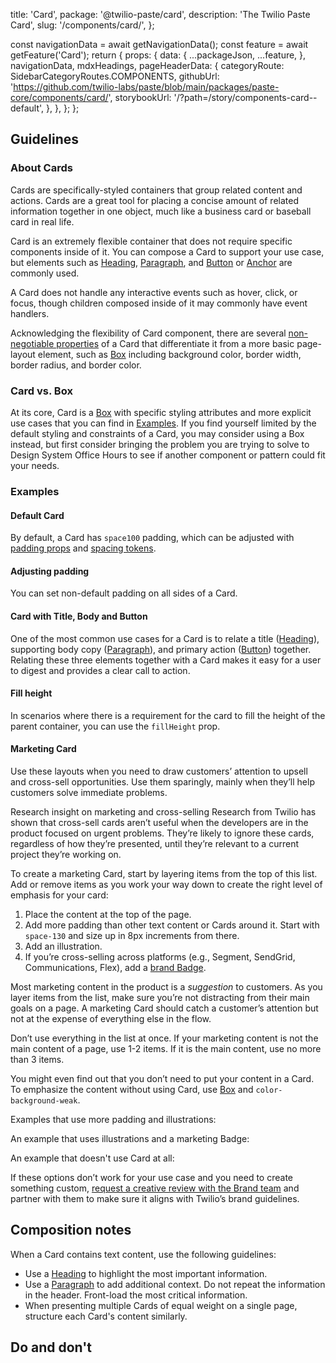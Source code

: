   title: 'Card',
  package: '@twilio-paste/card',
  description: 'The Twilio Paste Card',
  slug: '/components/card/',
};




  const navigationData = await getNavigationData();
  const feature = await getFeature('Card');
  return {
    props: {
      data: {
        ...packageJson,
        ...feature,
      },
      navigationData,
      mdxHeadings,
      pageHeaderData: {
        categoryRoute: SidebarCategoryRoutes.COMPONENTS,
        githubUrl: 'https://github.com/twilio-labs/paste/blob/main/packages/paste-core/components/card/',
        storybookUrl: '/?path=/story/components-card--default',
      },
    },
  };
};

<StoryPreview
  height="350px"
  title="Card examples - default"
  storyID="website-cardexamples--default-example"
  code={DefaultExample}
/>

## Guidelines

### About Cards

Cards are specifically-styled containers that group related content and actions. Cards are a great tool for placing a concise amount of related information together in one object, much like a business card or baseball card in real life.

Card is an extremely flexible container that does not require specific components inside of it. You can compose a Card to support your use case, but elements such as [Heading](/components/heading), [Paragraph](/components/paragraph), and [Button](/components/button) or [Anchor](/components/anchor) are commonly used.

A Card does not handle any interactive events such as hover, click, or focus, though children composed inside of it may commonly have event handlers.

Acknowledging the flexibility of Card component, there are several [non-negotiable properties](#anatomy) of a Card that differentiate it from a more basic page-layout element, such as [Box](/primitives/box) including background color, border width, border radius, and border color.

### Card vs. Box

At its core, Card is a [Box](/primitives/box) with specific styling attributes and more explicit use cases that you can find in [Examples](#examples).
If you find yourself limited by the default styling and constraints of a Card, you may consider using a Box instead,
but first consider bringing the problem you are trying to solve
to Design System Office Hours to see if another component or pattern could fit your needs.

### Examples

#### Default Card

By default, a Card has `space100` padding, which can be adjusted with [padding props](/components/card/api#card) and [spacing tokens](/tokens/list#spacings).

<StoryPreview
  height="350px"
  title="Card examples - default"
  storyID="website-cardexamples--default-example"
  code={DefaultExample}
/>

#### Adjusting padding

You can set non-default padding on all sides of a Card.

<StoryPreview
  height="470px"
  title="Card examples - adjusting padding"
  storyID="website-cardexamples--adjusting-padding-example"
  code={AdjustingPaddingExample}
/>

#### Card with Title, Body and Button

One of the most common use cases for a Card is to relate a title ([Heading](/components/heading)), supporting body copy ([Paragraph](/components/paragraph)),
and primary action ([Button](/components/button)) together. Relating these three elements together with a Card makes it easy for a user to
digest and provides a clear call to action.

<StoryPreview
  title="Card examples - title body button"
  storyID="website-cardexamples--title-body-button-example"
  code={TitleBodyButtonExample}
/>

#### Fill height

In scenarios where there is a requirement for the card to fill the height of the parent container, you can use the `fillHeight` prop.

<StoryPreview
  height="350px"
  title="Card examples - Fill height"
  storyID="website-cardexamples--fill-height-example"
  code={FillHeightExample}
/>

#### Marketing Card

Use these layouts when you need to draw customers’ attention to upsell and cross-sell opportunities. Use them sparingly, mainly when they’ll help customers solve immediate problems.

<Callout variant="neutral" marginY="space70">
  <CalloutHeading as="h5">Research insight on marketing and cross-selling</CalloutHeading>
  <CalloutText>
    Research from Twilio has shown that cross-sell cards aren’t useful when the developers are in the product focused on urgent problems. They’re likely to ignore these cards, regardless of how they’re presented, until they’re relevant to a current project they’re working on.
  </CalloutText>
</Callout>

To create a marketing Card, start by layering items from the top of this list. Add or remove items as you work your way down to create the right level of emphasis for your card:

1. Place the content at the top of the page.
2. Add more padding than other text content or Cards around it. Start with `space-130` and size up in 8px increments from there.
3. Add an illustration.
4. If you’re cross-selling across platforms (e.g., Segment, SendGrid, Communications, Flex), add a [brand Badge](/components/badge#brand).

Most marketing content in the product is a _suggestion_ to customers. As you layer items from the list, make sure you’re not distracting from their main goals on a page. A marketing Card should catch a customer’s attention but not at the expense of everything else in the flow.

Don’t use everything in the list at once. If your marketing content is not the main content of a page, use 1-2 items. If it is the main content, use no more than 3 items.

You might even find out that you don’t need to put your content in a Card. To emphasize the content without using Card, use [Box](/primitives/box) and `color-background-weak`.

Examples that use more padding and illustrations:

<StoryPreview
  height="310px"
  title="Card examples - marketing one"
  storyID="website-cardexamples--marketing-one-example"
  code={MarketingOneExample}
/>
<StoryPreview
  height="330px"
  title="Card examples - marketing two"
  storyID="website-cardexamples--marketing-two-example"
  code={MarketingTwoExample}
/>

An example that uses illustrations and a marketing Badge:

<StoryPreview
  height="540px"
  title="Card examples - marketing three"
  storyID="website-cardexamples--marketing-three-example"
  code={MarketingThreeExample}
/>

An example that doesn't use Card at all:

<StoryPreview
  height="660px"
  title="Card examples - marketing four"
  storyID="website-cardexamples--marketing-four-example"
  code={MarketingFourExample}
/>

If these options don’t work for your use case and you need to create something custom, [request a creative review with the Brand team](https://library.twilio.com/guidelines/guide/9306890b-4bde-4210-bb35-2a566890e47a/page/db009ba3-57e3-4e04-bfe3-efc5d38860d1) and partner with them to make sure it aligns with Twilio’s brand guidelines.

## Composition notes

When a Card contains text content, use the following guidelines:

- Use a [Heading](/components/heading) to highlight the most important information.
- Use a [Paragraph](/components/paragraph) to add additional context. Do not repeat the information in the header. Front-load the most critical information.
- When presenting multiple Cards of equal weight on a single page, structure each Card's content similarly.

## Do and don't

<DoDont>
  <Do
    title="Do"
    body="Have a clear call to action when including Buttons. Avoid including more than one primary and one secondary button."
    preview={false}
  >
    <Image src={PrimaryDo} alt="" fill />
  </Do>
  <Dont title="Don't" body="Don’t put multiple primary actions in a Card" preview={false}>
    <Image src={PrimaryDont} alt="" fill />
  </Dont>
</DoDont>

<DoDont>
  <Do
    title="Do"
    body="Use a Heading in your Card that appropriately reflects the information architecture of the page."
    preview={false}
  >
    <Image src={HeadingDo} alt="" fill />
  </Do>
  <Dont title="Don't" body="Don’t use Cards to highlight multiple primary actions on a single page." preview={false}>
    <Image src={MultipleDont} alt="" fill />
  </Dont>
</DoDont>

<DoDont>
  <Do title="Do" body="Use a Heading to set a clear expectation on the Card’s purpose." preview={false} />
  <Dont title="Don't" body="Don’t place multiple Heading components in a single Card." preview={false} />
</DoDont>

<DoDont>
  <Do
    title="Do"
    body="Use a consistent location on the bottom of the Card for primary actions or next steps."
    preview={false}
  />

</DoDont>
